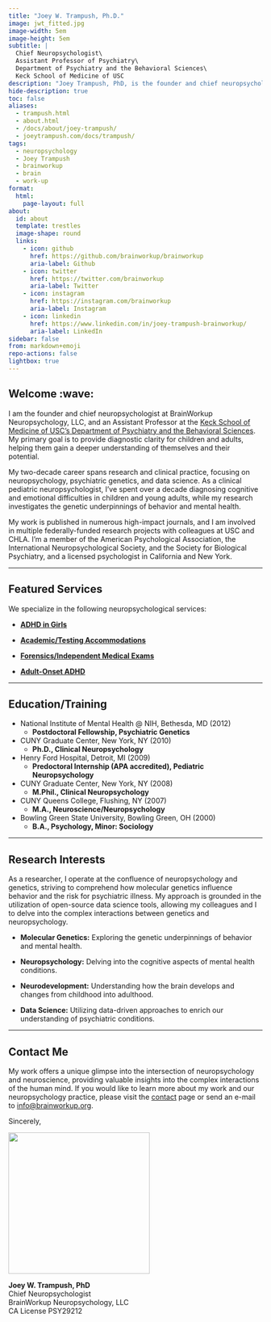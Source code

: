 ```yaml
---
title: "Joey W. Trampush, Ph.D."
image: jwt_fitted.jpg
image-width: 5em
image-height: 5em
subtitle: |
  Chief Neuropsychologist\
  Assistant Professor of Psychiatry\
  Department of Psychiatry and the Behavioral Sciences\
  Keck School of Medicine of USC
description: "Joey Trampush, PhD, is the founder and chief neuropsychologist at BrainWorkup, LLC. He is an Assistant Professor of Psychiatry and the Behavioral Sciences at the Keck School of Medicine of USC."
hide-description: true
toc: false
aliases:
  - trampush.html
  - about.html
  - /docs/about/joey-trampush/
  - joeytrampush.com/docs/trampush/
tags:
  - neuropsychology
  - Joey Trampush
  - brainworkup
  - brain 
  - work-up
format:
  html:
    page-layout: full
about:
  id: about
  template: trestles
  image-shape: round
  links:
    - icon: github
      href: https://github.com/brainworkup/brainworkup
      aria-label: Github
    - icon: twitter
      href: https://twitter.com/brainworkup
      aria-label: Twitter
    - icon: instagram
      href: https://instagram.com/brainworkup
      aria-label: Instagram
    - icon: linkedin
      href: https://www.linkedin.com/in/joey-trampush-brainworkup/
      aria-label: LinkedIn
sidebar: false
from: markdown+emoji
repo-actions: false
lightbox: true
---
```


## Welcome :wave:

I am the founder and chief neuropsychologist at BrainWorkup Neuropsychology,
LLC, and an Assistant Professor at the [Keck School of Medicine of USC's
Department of Psychiatry and the Behavioral Sciences](https://keck.usc.edu/psychiatry/). My primary goal is to provide diagnostic clarity for children and adults, helping them gain a deeper understanding of themselves and their potential.

My two-decade career spans research and clinical practice, focusing on neuropsychology, psychiatric genetics, and data science. As a clinical pediatric neuropsychologist, I've spent over a decade diagnosing cognitive and emotional difficulties in children and young adults, while my research investigates the genetic underpinnings of behavior and mental health.

My work is published in numerous high-impact journals, and I am involved in multiple federally-funded research projects with colleagues at USC and CHLA. I'm a member of the American Psychological Association, the International Neuropsychological Society, and the Society for Biological Psychiatry, and a licensed psychologist in California and New York.

---

## Featured Services

We specialize in the following neuropsychological services:

- [**ADHD in Girls**](../disorders/adhd-in-girls.qmd)

- [**Academic/Testing Accommodations**](../disorders/mcat.qmd)

- [**Forensics/Independent Medical Exams**](../forensic-neuropsychology/ime.qmd)

- [**Adult-Onset ADHD**](../adult-neuropsychology/adult-onset-adhd.qmd)

---

## Education/Training

- National Institute of Mental Health \@ NIH, Bethesda, MD (2012)
  - **Postdoctoral Fellowship, Psychiatric Genetics**

- CUNY Graduate Center, New York, NY (2010)
  - **Ph.D., Clinical Neuropsychology**

- Henry Ford Hospital, Detroit, MI (2009) 
  - **Predoctoral Internship (APA accredited), Pediatric Neuropsychology**

- CUNY Graduate Center, New York, NY (2008)
  - **M.Phil., Clinical Neuropsychology**

- CUNY Queens College, Flushing, NY (2007)
  - **M.A., Neuroscience/Neuropsychology**

- Bowling Green State University, Bowling Green, OH (2000)
  - **B.A., Psychology, Minor: Sociology**

---

## Research Interests

As a researcher, I operate at the confluence of neuropsychology and genetics, striving to comprehend how molecular genetics influence behavior and the risk for psychiatric illness.
My approach is grounded in the utilization of open-source data science tools, allowing my colleagues and I to delve into the complex interactions between genetics and neuropsychology.

-   **Molecular Genetics:** Exploring the genetic underpinnings of behavior and mental health.

-   **Neuropsychology:** Delving into the cognitive aspects of mental health conditions.

-   **Neurodevelopment:** Understanding how the brain develops and changes from childhood into adulthood.

-   **Data Science:** Utilizing data-driven approaches to enrich our understanding of psychiatric conditions.

---

## Contact Me

My work offers a unique glimpse into the intersection of neuropsychology and
neuroscience, providing valuable insights into the complex interactions of the
human mind. If you would like to learn more about my work and our
neuropsychology practice, please visit the [contact](../contact/index.qmd#general-information) page or send an e-mail to
[info@brainworkup.org](mailto:info@brainworkup.org).

Sincerely,

![](jwt_phd.png){width=20em fig-alt="signature"}

**Joey W. Trampush, PhD**\
Chief Neuropsychologist\
BrainWorkup Neuropsychology, LLC\
CA License PSY29212
